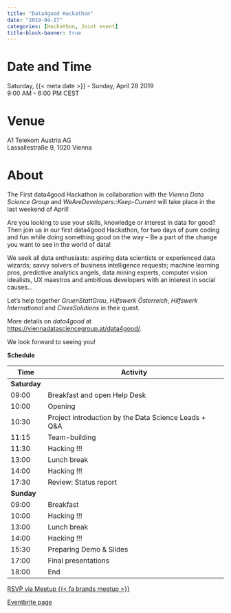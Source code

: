 ```yaml
---
title: "Data4good Hackathon"
date: "2019-04-27"
categories: [Hackathon, Joint event]
title-block-banner: true
---
```


# Date and Time

Saturday, {{< meta date >}} - Sunday, April 28 2019  
9:00 AM - 6:00 PM CEST

# Venue

A1 Telekom Austria AG  
Lassallestraße 9, 1020 Vienna

# About

The First data4good Hackathon in collaboration with the *Vienna Data Science Group* and *WeAreDevelopers::Keep-Current* will take place in the last weekend of April!

Are you looking to use your skills, knowledge or interest in data for good? Then join us in our first data4good Hackathon, for two days of pure coding and fun while doing something good on the way -- Be a part of the change you want to see in the world of data!

We seek all data enthusiasts: aspiring data scientists or experienced data wizards; savvy solvers of business intelligence requests; machine learning pros, predictive analytics angels, data mining experts, computer vision idealists, UX maestros and ambitious developers with an interest in social causes…

Let's help together *GruenStattGrau*, *Hilfswerk Österreich*, *Hilfswerk International* and *CivesSolutions* in their quest.

More details on *data4good* at [https://viennadatasciencegroup.at/data4good/](https://viennadatasciencegroup.at/data4good/).


We look forward to seeing you!  


**Schedule**

| Time | Activity |
|------|----------|
|**Saturday**| |
|09:00 | Breakfast and open Help Desk |
|10:00 | Opening |
|10:30 | Project introduction by the Data Science Leads + Q&A |
|11:15 | Team-building |
|11:30 | Hacking !!! |
|13:00 | Lunch break |
|14:00 | Hacking !!! |
|17:30 | Review: Status report |  
|**Sunday**| |
|09:00 | Breakfast |
|10:00 | Hacking !!! |
|13:00 | Lunch break |
|14:00 | Hacking !!! |
|15:30 | Preparing Demo & Slides |
|17:00 | Final presentations |
|18:00 | End |  

[RSVP via Meetup {{< fa brands meetup >}}](https://www.meetup.com/rladies-vienna/events/260144034){.btn .btn-outline-primary .rsvp}

[Eventbrite page](https://www.eventbrite.at/e/data4good-hackathon-wien-tickets-58713887819){.btn .btn-outline-primary .rsvp}
